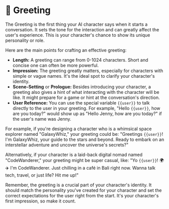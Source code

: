 # 👋 Greeting

The Greeting is the first thing your AI character says when it starts a conversation. It sets the tone for the interaction and can greatly affect the user's experience. This is your character's chance to show its unique personality or role.

Here are the main points for crafting an effective greeting:

- **Length:** A greeting can range from 0-1024 characters. Short and concise one can often be more powerful.
- **Impression:** The greeting greatly matters, especially for characters with simple or vague names. It's the ideal spot to clarify your character's identity.
- **Scene-Setting** or **Prologue:** Besides introducing your character, a greeting also gives a hint of what interacting with the character will be like. It might prepare for a game or hint at the conversation's direction.
- **User Reference:** You can use the special variable `{{user}}` to talk directly to the user in your greeting. For example, "Hello `{{user}}`, how are you today?" would show up as "Hello Jenny, how are you today?" if the user's name was Jenny.

For example, if you're designing a character who is a whimsical space explorer named "GalaxyWhiz," your greeting could be:
"Greetings `{{user}}`! I'm GalaxyWhiz, your guide to the stars and beyond. Ready to embark on an interstellar adventure and uncover the universe's secrets?"

Alternatively, if your character is a laid-back digital nomad named "CodeWanderer," your greeting might be super casual, like:
"Yo `{{user}}`! 🌍✈️ I'm CodeWanderer. Just chilling in a café in Bali right now. Wanna talk tech, travel, or just life? Hit me up!"

Remember, the greeting is a crucial part of your character's identity. It should match the personality you've created for your character and set the correct expectations for the user right from the start. It's your character's first impression, so make it count.
